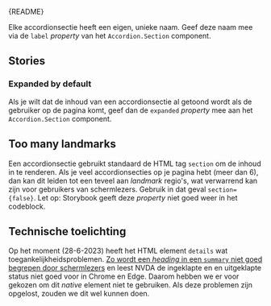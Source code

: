 
<Meta of={AccordionStories} />

<Markdown>{README}</Markdown>

Elke accordionsectie heeft een eigen, unieke naam. Geef deze naam mee via de `label` _property_ van het `Accordion.Section` component.

<Primary />

<Controls />

## Stories

### Expanded by default

Als je wilt dat de inhoud van een accordionsectie al getoond wordt als de gebruiker op de pagina komt, geef dan de `expanded` _property_ mee aan het `Accordion.Section` component.

<Canvas of={AccordionStories.ExpandedByDefault} />

## Too many landmarks

Een accordionsectie gebruikt standaard de HTML tag `section` om de inhoud in te renderen.
Als je veel accordionsecties op je pagina hebt (meer dan 6), dan kan dit leiden tot een teveel aan _landmark_ regio's, wat verwarrend kan zijn voor gebruikers van schermlezers.
Gebruik in dat geval `section={false}`. Let op: Storybook geeft deze _property_ niet goed weer in het codeblock.

<Canvas of={AccordionStories.TooManyLandmarks} />

## Technische toelichting

Op het moment (28-6-2023) heeft het HTML element `details` wat toegankelijkheidsproblemen.
[Zo wordt een _heading_ in een `summary` niet goed begrepen door schermlezers](https://developer.mozilla.org/en-US/docs/Web/HTML/Element/summary#summaries_as_headings) en
leest NVDA de ingeklapte en en uitgeklapte status niet goed voor in Chrome en Edge. Daarom hebben we er voor gekozen om dit _native_ element niet te gebruiken.
Als deze problemen zijn opgelost, zouden we dit wel kunnen doen.
